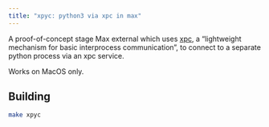 ```yaml
---
title: "xpyc: python3 via xpc in max"
---
```


A proof-of-concept stage Max external which uses [xpc](https://developer.apple.com/documentation/xpc?language=objc), a "lightweight mechanism for basic interprocess communication", to connect to a separate python process via an xpc service.

Works on MacOS only.

## Building

```sh
make xpyc
```

